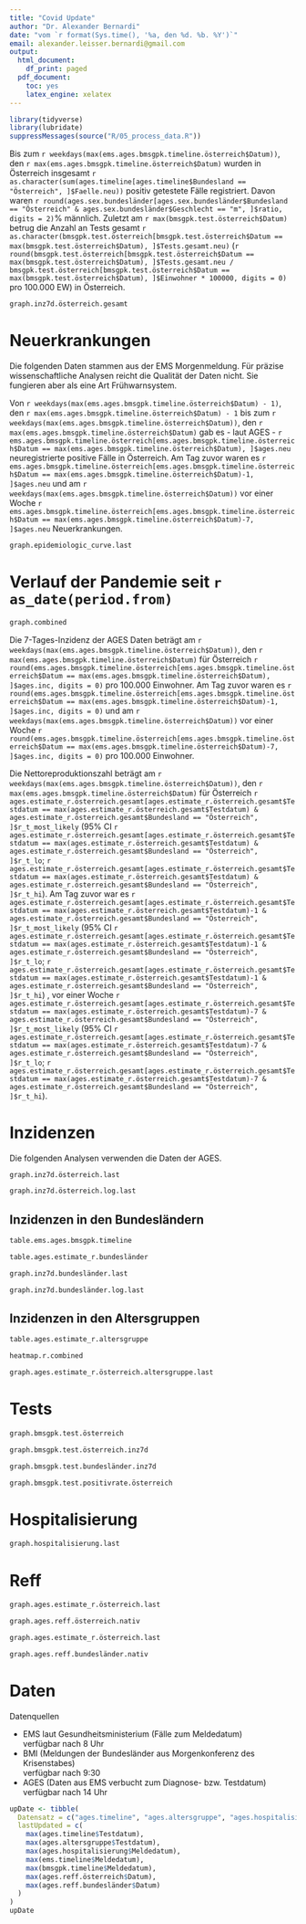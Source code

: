 ```yaml
---
title: "Covid Update"
author: "Dr. Alexander Bernardi"
date: "vom `r format(Sys.time(), '%a, den %d. %b. %Y')`"
email: alexander.leisser.bernardi@gmail.com
output:
  html_document:
    df_print: paged
  pdf_document:
    toc: yes
    latex_engine: xelatex
---
```


```r
library(tidyverse)
library(lubridate)
suppressMessages(source("R/05_process_data.R"))
```
Bis zum `r weekdays(max(ems.ages.bmsgpk.timeline.österreich$Datum))`, den `r max(ems.ages.bmsgpk.timeline.österreich$Datum)` wurden in Österreich insgesamt
`r as.character(sum(ages.timeline[ages.timeline$Bundesland == "Österreich", ]$Faelle.neu))` positiv getestete Fälle registriert.
Davon waren `r round(ages.sex.bundesländer[ages.sex.bundesländer$Bundesland == "Österreich" & ages.sex.bundesländer$Geschlecht == "m", ]$ratio, digits = 2)`% männlich.
Zuletzt am `r max(bmsgpk.test.österreich$Datum)` betrug die Anzahl an Tests gesamt 
`r as.character(bmsgpk.test.österreich[bmsgpk.test.österreich$Datum == max(bmsgpk.test.österreich$Datum), ]$Tests.gesamt.neu)` 
(`r round(bmsgpk.test.österreich[bmsgpk.test.österreich$Datum == max(bmsgpk.test.österreich$Datum), ]$Tests.gesamt.neu / bmsgpk.test.österreich[bmsgpk.test.österreich$Datum == max(bmsgpk.test.österreich$Datum), ]$Einwohner * 100000, digits = 0)`
pro 100.000 EW) in Österreich.

```r
graph.inz7d.österreich.gesamt
```

# Neuerkrankungen #

Die folgenden Daten stammen aus der EMS Morgenmeldung. Für präzise wissenschaftliche Analysen reicht die Qualität der Daten nicht. Sie fungieren aber als eine Art Frühwarnsystem.

Von  `r weekdays(max(ems.ages.bmsgpk.timeline.österreich$Datum) - 1)`, den `r max(ems.ages.bmsgpk.timeline.österreich$Datum) - 1` bis zum `r weekdays(max(ems.ages.bmsgpk.timeline.österreich$Datum))`, den `r max(ems.ages.bmsgpk.timeline.österreich$Datum)` gab es - laut AGES - 
`r ems.ages.bmsgpk.timeline.österreich[ems.ages.bmsgpk.timeline.österreich$Datum == max(ems.ages.bmsgpk.timeline.österreich$Datum), ]$ages.neu` 
neuregistrierte positive Fälle in Österreich. Am Tag zuvor waren es 
`r ems.ages.bmsgpk.timeline.österreich[ems.ages.bmsgpk.timeline.österreich$Datum == max(ems.ages.bmsgpk.timeline.österreich$Datum)-1, ]$ages.neu` 
und am `r weekdays(max(ems.ages.bmsgpk.timeline.österreich$Datum))` vor einer Woche 
`r ems.ages.bmsgpk.timeline.österreich[ems.ages.bmsgpk.timeline.österreich$Datum == max(ems.ages.bmsgpk.timeline.österreich$Datum)-7, ]$ages.neu` 
Neuerkrankungen.

```r
graph.epidemiologic_curve.last
```

# Verlauf der Pandemie seit `r as_date(period.from)` #

```r
graph.combined
```




Die 7-Tages-Inzidenz der AGES Daten beträgt am `r weekdays(max(ems.ages.bmsgpk.timeline.österreich$Datum))`, den `r max(ems.ages.bmsgpk.timeline.österreich$Datum)` für Österreich 
`r round(ems.ages.bmsgpk.timeline.österreich[ems.ages.bmsgpk.timeline.österreich$Datum == max(ems.ages.bmsgpk.timeline.österreich$Datum), ]$ages.inc, digits = 0)` 
pro 100.000 Einwohner. Am Tag zuvor waren es
`r round(ems.ages.bmsgpk.timeline.österreich[ems.ages.bmsgpk.timeline.österreich$Datum == max(ems.ages.bmsgpk.timeline.österreich$Datum)-1, ]$ages.inc, digits = 0)`
und am `r weekdays(max(ems.ages.bmsgpk.timeline.österreich$Datum))` vor einer Woche 
`r round(ems.ages.bmsgpk.timeline.österreich[ems.ages.bmsgpk.timeline.österreich$Datum == max(ems.ages.bmsgpk.timeline.österreich$Datum)-7, ]$ages.inc, digits = 0)` 
pro 100.000 Einwohner.

Die Nettoreproduktionszahl beträgt am `r weekdays(max(ems.ages.bmsgpk.timeline.österreich$Datum))`, den `r max(ems.ages.bmsgpk.timeline.österreich$Datum)` für Österreich
`r ages.estimate_r.österreich.gesamt[ages.estimate_r.österreich.gesamt$Testdatum == max(ages.estimate_r.österreich.gesamt$Testdatum) & ages.estimate_r.österreich.gesamt$Bundesland == "Österreich", ]$r_t_most_likely` (95% CI 
`r ages.estimate_r.österreich.gesamt[ages.estimate_r.österreich.gesamt$Testdatum == max(ages.estimate_r.österreich.gesamt$Testdatum) & ages.estimate_r.österreich.gesamt$Bundesland == "Österreich", ]$r_t_lo`;
`r ages.estimate_r.österreich.gesamt[ages.estimate_r.österreich.gesamt$Testdatum == max(ages.estimate_r.österreich.gesamt$Testdatum) & ages.estimate_r.österreich.gesamt$Bundesland == "Österreich", ]$r_t_hi`).
Am Tag zuvor war es 
`r ages.estimate_r.österreich.gesamt[ages.estimate_r.österreich.gesamt$Testdatum == max(ages.estimate_r.österreich.gesamt$Testdatum)-1 & ages.estimate_r.österreich.gesamt$Bundesland == "Österreich", ]$r_t_most_likely` (95% CI
`r ages.estimate_r.österreich.gesamt[ages.estimate_r.österreich.gesamt$Testdatum == max(ages.estimate_r.österreich.gesamt$Testdatum)-1 & ages.estimate_r.österreich.gesamt$Bundesland == "Österreich", ]$r_t_lo`;
`r ages.estimate_r.österreich.gesamt[ages.estimate_r.österreich.gesamt$Testdatum == max(ages.estimate_r.österreich.gesamt$Testdatum)-1 & ages.estimate_r.österreich.gesamt$Bundesland == "Österreich", ]$r_t_hi`)
, vor einer Woche
`r ages.estimate_r.österreich.gesamt[ages.estimate_r.österreich.gesamt$Testdatum == max(ages.estimate_r.österreich.gesamt$Testdatum)-7 & ages.estimate_r.österreich.gesamt$Bundesland == "Österreich", ]$r_t_most_likely` (95% CI
`r ages.estimate_r.österreich.gesamt[ages.estimate_r.österreich.gesamt$Testdatum == max(ages.estimate_r.österreich.gesamt$Testdatum)-7 & ages.estimate_r.österreich.gesamt$Bundesland == "Österreich", ]$r_t_lo`;
`r ages.estimate_r.österreich.gesamt[ages.estimate_r.österreich.gesamt$Testdatum == max(ages.estimate_r.österreich.gesamt$Testdatum)-7 & ages.estimate_r.österreich.gesamt$Bundesland == "Österreich", ]$r_t_hi`).

# Inzidenzen #

Die folgenden Analysen verwenden die Daten der AGES.

```r
graph.inz7d.österreich.last
```

```r
graph.inz7d.österreich.log.last
```



## Inzidenzen in den Bundesländern ##

```r
table.ems.ages.bmsgpk.timeline
```

```r
table.ages.estimate_r.bundesländer
```

```r
graph.inz7d.bundesländer.last
```

```r
graph.inz7d.bundesländer.log.last
```

## Inzidenzen in den Altersgruppen ##

```r
table.ages.estimate_r.altersgruppe
```

```r
heatmap.r.combined
```

```r
graph.ages.estimate_r.österreich.altersgruppe.last
```


# Tests #

```r
graph.bmsgpk.test.österreich
```

```r
graph.bmsgpk.test.österreich.inz7d
```


```r
graph.bmsgpk.test.bundesländer.inz7d
```
```r
graph.bmsgpk.test.positivrate.österreich
```


# Hospitalisierung #

```r
graph.hospitalisierung.last
```

# Reff #

```r
graph.ages.estimate_r.österreich.last
```

```r
graph.ages.reff.österreich.nativ
```

```r
graph.ages.estimate_r.österreich.last
```


```r
graph.ages.reff.bundesländer.nativ
```


# Daten #

Datenquellen

* EMS laut Gesundheitsministerium (Fälle zum Meldedatum)  
verfügbar nach 8 Uhr
* BMI (Meldungen der Bundesländer aus Morgenkonferenz des Krisenstabes)  
verfügbar nach 9:30
* AGES (Daten aus EMS verbucht zum Diagnose- bzw. Testdatum)  
verfügbar nach 14 Uhr

```r
upDate <- tibble(
  Datensatz = c("ages.timeline", "ages.altersgruppe", "ages.hospitalisierung", "ems.timeline", "bmsgpk.timeline", "ages.reff.österreich", "ages.reff.bundesländer"),
  lastUpdated = c(
    max(ages.timeline$Testdatum),
    max(ages.altersgruppe$Testdatum),
    max(ages.hospitalisierung$Meldedatum),
    max(ems.timeline$Meldedatum),
    max(bmsgpk.timeline$Meldedatum),
    max(ages.reff.österreich$Datum),
    max(ages.reff.bundesländer$Datum)
  )
)
upDate
```

